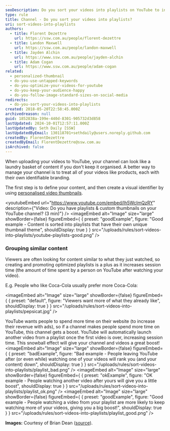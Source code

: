 ```yaml
---
seoDescription: Do you sort your videos into playlists on YouTube to increase session time and boost your channel's performance? Organize your content with personalized thumbnails and optimize your videos for a better user experience.
type: rule
title: Channel - Do you sort your videos into playlists?
uri: sort-videos-into-playlists
authors:
  - title: Florent Dezettre
    url: https://ssw.com.au/people/florent-dezettre
  - title: Landon Maxwell
    url: https://ssw.com.au/people/landon-maxwell
  - title: Jayden Alchin
    url: https://www.ssw.com.au/people/jayden-alchin
  - title: Adam Cogan
    url: https://www.ssw.com.au/people/adam-cogan
related:
  - personalized-thumbnail
  - do-you-use-untapped-keywords
  - do-you-optimize-your-videos-for-youtube
  - do-you-keep-your-audience-happy
  - do-you-follow-image-standard-sizes-on-social-media
redirects:
  - do-you-sort-your-videos-into-playlists
created: 2018-05-20T22:58:45.000Z
archivedreason: null
guid: 1852838a-199e-440d-8301-905732d3d858
lastUpdated: 2024-10-01T12:57:11.000Z
lastUpdatedBy: Seth Daily [SSW]
lastUpdatedByEmail: 130118701+sethdaily@users.noreply.github.com
createdBy: FlorentDezettre
createdByEmail: FlorentDezettre@ssw.com.au
isArchived: false
---
```


When uploading your videos to YouTube, your channel can look like a laundry basket of content if you don't keep it organised. A better way to manage your channel is to treat all of your videos like products, each with their own identifiable branding.

The first step is to define your content, and then create a visual identifier by using [personalised video thumbnails](/video-thumbnails).

<youtubeEmbed url="https://www.youtube.com/embed/lh5WcImQzRY" description={"Video: Do you have playlists & custom thumbnails on your YouTube channel? (3 min)"} />
<imageEmbed
  alt="Image"
  size="large"
  showBorder={false}
  figureEmbed={ {
    preset: "goodExample",
    figure: "Good example - Content is sorted into playlists that have their own unique thumbnail theme",
    shouldDisplay: true
  } }
  src="/uploads/rules/sort-videos-into-playlists/youtube-playlists-good.png"
/>

### Grouping similar content

Viewers are often looking for content similar to what they just watched, so creating and promoting optimized playlists is a plus as it increases session time (the amount of time spent by a person on YouTube after watching your video).

E.g. People who like Coca-Cola usually prefer more Coca-Cola:


<imageEmbed
  alt="Image"
  size="large"
  showBorder={false}
  figureEmbed={ {
    preset: "default",
    figure: "Viewers want more of what they already like",
    shouldDisplay: true
  } }
  src="/uploads/rules/sort-videos-into-playlists/pepsicat.jpg"
/>

YouTube wants people to spend more time on their website (to increase their revenue with ads), so if a channel makes people spend more time on YouTube, this channel gets a boost. YouTube will automatically launch another video from a playlist once the first video is over, increasing session time. This snowball effect will give your channel and videos a great boost!
<imageEmbed
  alt="Image"
  size="large"
  showBorder={false}
  figureEmbed={ {
    preset: "badExample",
    figure: "Bad example - People leaving YouTube after (or even while) watching one of your videos will rank you (and your content) down",
    shouldDisplay: true
  } }
  src="/uploads/rules/sort-videos-into-playlists/playlist_bad.png"
/>
<imageEmbed
  alt="Image"
  size="large"
  showBorder={false}
  figureEmbed={ {
    preset: "okExample",
    figure: "OK example - People watching another video after yours will give you a little boost",
    shouldDisplay: true
  } }
  src="/uploads/rules/sort-videos-into-playlists/playlist_ok.png"
/>
<imageEmbed
  alt="Image"
  size="large"
  showBorder={false}
  figureEmbed={ {
    preset: "goodExample",
    figure: "Good example - People watching a video from your playlist are more likely to keep watching more of your videos, giving you a big boost!",
    shouldDisplay: true
  } }
  src="/uploads/rules/sort-videos-into-playlists/playlist_good.png"
/>

**Images:** Courtesy of Brian Dean ([source](https://backlinko.com/grow-youtube-channel)).
